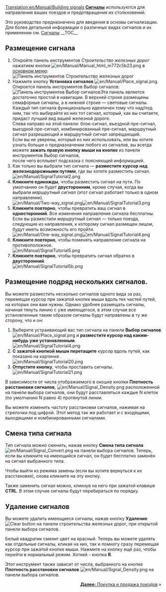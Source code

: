 [[Translation:en/Manual/Building signals]]
{{ru/Manual/Tutorial/Учебник}}
'''[[ru/Manual/Сигналы|Сигналы]]''' используются для направления ваших поездов и предотвращения их столкновений.

Это руководство предназначено для введения в основы сигнализации. Для более детальной информации о различных видах сигналов и их применении см. [[ru/Manual/Сигналы|Сигналы]]
__TOC__
==Размещение сигнала==
#Откройте панель инструментов ''Строительство железных дорог'' нажатием кнопки [[File:en/Manual/Manual html m772c5b23.png]] в [[ru/Manual/Интерфейс игры#panel-upravleniia|основном меню]]:<br/>[[File:en/Manual/Railroad Construction.png|none|frame|Панель инструментов Строительство железных дорог]]
#Нажмите кнопку '''Установка сигналов''' [[File:en/Manual/Place signal.png]]. Откроется панель инструментов Выбор сигналов:<br/>[[File:en/Manual/Signal Selection.png|none|frame|Панель инструментов Выбор сигналов]]Эта панель является достаточно простой в навигации. В верхней строке размещены семафорные сигналы, а в нижней строке &mdash; световые сигналы.<br /> Каждый тип сигнала функционально идентичен тому что над/под ним, так что выбирайте из них тот сигнал, который, как вы считаете, придаст лучший вид вашей железной дороге.<br/> Слева направо на этой панели: блок-сигнал, въездной пре-сигнал, выездной пре-сигнал, комбинированный пре-сигнал, маршрутный сигнал разрешающий и маршрутный сигнал запрещающий.<br /> Если вы не уверены, который из них использовать, или вы хотите узнать больше о предназначении любого из сигналов, вы всегда можете '''зажать правую кнопку мыши на кнопке''' из панели инструментов Выбор сигналов,<br /> после чего всплывет подсказка с поясняющей информацией.
#Как только вы выбрали тип сигнала &mdash; '''разместите курсор над железнодорожными путями''', где вы хотите разместить сигнал.<br/>[[File:en/Manual/SignalTutorial2.png|none|frame]]
#'''Кликните единожды''', чтобы разместить сигнал на пути. По умолчанию он будет '''двусторонним''', кроме случая, когда вы выбрали ''маршрутный сигнал'' (этот сигнал работает только в одном направлении).<br/>[[File:en/Manual/Two-way signal.png|frame|left]][[File:en/Manual/SignalTutorial3.png|none|frame]]
#'''Кликните повторно''', чтобы превратить ваш сигнал в '''односторонний'''. Все изменения направления сигнала бесплатны.<br /> Если вы разместили ''маршрутный'' сигнал &mdash; только поезда, следующие из направления, к которому сигнал размещен лицом, будут иметь возможность его пройти. <br/>[[File:en/Manual/One-way signal.png|frame|left]][[File:en/Manual/SignalTutorial4.png|none|frame]]
#'''Кликните повторно''', чтобы поменять направление сигнала на противоположное.<br/>[[File:en/Manual/SignalTutorial5.png|none|frame]]
#'''Кликните повторно''', чтобы превратить сигнал обратно в '''двусторонний'''.<br/>[[File:en/Manual/SignalTutorial5b.png|none|frame]]

== Размещение подряд нескольких сигналов. ==
Вы можете разместить несколько сигналов одного вида за раз, перемещая курсор при зажатой кнопке мыши вдоль тех частей путей, на которых они вам нужны. Однако удобнее размещать сигналы, начиная тянуть линию с уже имеющегося, в этом случае все установленные таким образом сигналы будут направлены в ту же сторону, что и он:
#Выберите устраивающий вас тип сигнала на панели '''Выбор сигналов''' [[File:en/Manual/Place signal.png]] и '''разместите курсор над каким-нибудь уже установленным'''.<br/>[[File:en/Manual/SignalTutorial4.png|none|frame]]
#'''С зажатой кнопкой мыши перетащите''' курсор вдоль путей, как показано на картинке .<br/>[[File:en/Manual/SignalTutorial20.png|none|frame]]
#'''Отпустите кнопку''', чтобы проставить сигналы.<br/>[[File:en/Manual/SignalTutorial21.png|none|frame]]

В зависимости от числа отображаемого в окошке кнопки '''Плотность расстановки сигналов''', [[File:en/Manual/Signal Density.png]] расположенной на панели выбора сигналов, они будут расставляться каждые N клеток (по умолчанию N равно 4) протянутой линии.

Вы можете изменить частоту расстановки сигналов, нажимая на стрелочки под цифрой. Этот метод так же работает и с входящими, выходящими и комбинированными сигналами.

== Смена типа сигнала ==
Тип сигнала можно сменить, нажав кнопку '''Смена типа сигнала''' [[File:en/Manual/Signal Convert.png]] на панели выбора сигналов. Теперь, если вы кликните на имеющийся сигнал, он будет бесплатно заменён на сигнал выбранного типа.

Чтобы выйти из режима замены (если вы хотите вернуться к их расстановке), снова кликните на эту кнопку.

Также заменить сигнал можно, кликнув на него при зажатой клавише '''CTRL'''. В этом случае сигналы будут перебираться по порядку.

== Удаление сигналов ==
Вы можете удалить имеющиеся сигналы, нажав кнопку '''Удаление''' [[File:en/Manual/Toggle clear active.png|Clear button]] на панели строительства железных дорог, при открытой панели выбора сигналов.

Белый квадратик сменит цвет на красный. Теперь вы можете удалять как отдельные сигналы, кликая на них, так и помногу сразу перемещая курсор при зажатой кнопке мыши. Нажмите на кнопку ещё раз, чтобы перейти в нормальный режим. Хоткей - кнопка '''R'''.

Этот инструмент также зависит от числа, выбранного на кнопке '''Плотность расстановки сигналов''' [[File:en/Manual/Signal Density.png]] на панели выбора сигналов.

<span style="float: right">[[ru/Manual/Покупка и продажа поездов|'''Далее:''' Покупка и продажа поездов]] &raquo;</span>